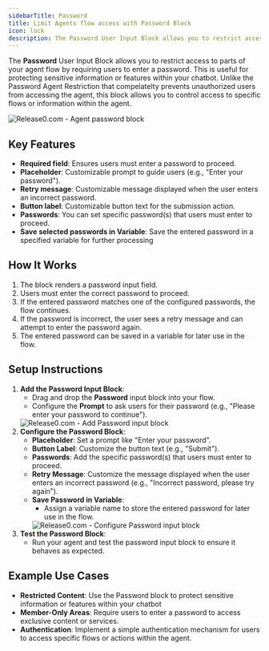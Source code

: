 ```yaml
---
sidebarTitle: Password
title: Limit Agents flow access with Password Block
icon: lock
description: The Password User Input Block allows you to restrict access to parts of your agent flow by requiring users to enter a password. This is useful for protecting sensitive information or features within your chatbot.
---
```


The **Password** User Input Block allows you to restrict access to parts of your agent flow by requiring users to enter a password. This is useful for protecting sensitive information or features within your chatbot. Unlike the Password Agent Restriction that compelatelty prevents unauthorized users from accessing the agent, this block allows you to control access to specific flows or information within the agent.

<Frame style={{ maxWidth: '600px' }}>
  <img src="/images/blocks/inputs/password-block.gif" alt="Release0.com - Agent password block" / >
</Frame>

## Key Features
- **Required field**: Ensures users must enter a password to proceed.
- **Placeholder**: Customizable prompt to guide users (e.g., "Enter your password").
- **Retry message**: Customizable message displayed when the user enters an incorrect password.
- **Button label**: Customizable button text for the submission action.
- **Passwords**: You can set specific password(s) that users must enter to proceed.
- **Save selected passwords in Variable**: Save the entered password in a specified variable for further processing

## How It Works
1. The block renders a password input field.
2. Users must enter the correct password to proceed.
3. If the entered password matches one of the configured passwords, the flow continues.
4. If the password is incorrect, the user sees a retry message and can attempt to enter the password again.
5. The entered password can be saved in a variable for later use in the flow.

## Setup Instructions
1. **Add the Password Input Block**:
   - Drag and drop the **Password** input block into your flow.
   - Configure the **Prompt** to ask users for their password (e.g., "Please enter your password to continue").
    <Frame style={{ maxWidth: '600px' }}>
      <img src="/images/blocks/inputs/password-block-drag.png" alt="Release0.com - Add Password input block" />
    </Frame>
2. **Configure the Password Block**:
    - **Placeholder**: Set a prompt like "Enter your password".
    - **Button Label**: Customize the button text (e.g., "Submit").
    - **Passwords**: Add the specific password(s) that users must enter to proceed.
    - **Retry Message**: Customize the message displayed when the user enters an incorrect password (e.g., "Incorrect password, please try again").
    - **Save Password in Variable**:
      - Assign a variable name to store the entered password for later use in the flow.
      <Frame style={{ maxWidth: '600px' }}>
        <img src="/images/blocks/inputs/password-block-settings.png" alt="Release0.com - Configure Password input block" />
      </Frame>
3. **Test the Password Block**:
    - Run your agent and test the password input block to ensure it behaves as expected.

## Example Use Cases
- **Restricted Content**: Use the Password block to protect sensitive information or features within your chatbot
- **Member-Only Areas**: Require users to enter a password to access exclusive content or services.
- **Authentication**: Implement a simple authentication mechanism for users to access specific flows or actions within the agent.

